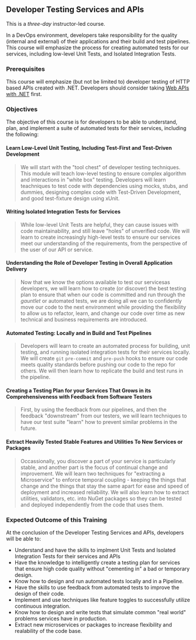 ## Developer Testing Services and APIs

This is a _three-day_ instructor-led course.

In a DevOps environment, developers take responsibility for the quality (internal and external) of their applications and their build and test pipelines. This course will emphasize the process for creating automated tests for our services, including low-level Unit Tests, and Isolated Integration Tests.

### Prerequisites

This course will emphasize (but not be limited to) developer testing of HTTP based APIs created with .NET. Developers should consider taking [Web APIs with .NET](/services-training/web-api) first.

### Objectives

The objective of this course is for developers to be able to understand, plan, and implement a suite of automated tests for their services, including the following:

#### Learn Low-Level Unit Testing, Including Test-First and Test-Driven Development

> We will start with the "tool chest" of developer testing techniques. This module will teach low-level testing to ensure complex algorithm and interactions in "white box" testing. Developers will learn teachniques to test code with dependencies using mocks, stubs, and dummies, designing complex code with Test-Driven Development, and good test-fixture design using xUnit.

#### Writing Isolated Integration Tests for Services

> While low-level Unit Tests are helpful, they can cause issues with code maintainability, and still leave "holes" of unverified code. We will learn to create increasingly high-level tests to ensure our services meet our understanding of the requirements, from the perspective of the user of our API or service.

#### Understanding the Role of Developer Testing in Overall Application Delivery

> Now that we know the options available to test our servicesas developers, we will learn how to create (or discover) the best testing plan to ensure that when our code is committed and run through the _gauntlet_ or automated tests, we are doing all we can to confidently move our code to the next environment while providing the flexibility to allow us to refactor, learn, and change our code over time as new technical and business requirements are introduced.

#### Automated Testing: Locally and in Build and Test Pipelines

> Developers will learn to create an automated process for building, unit testing, and running isolated integration tests for their services locally. We will create `git` `pre-commit` and `pre-push` hooks to ensure our code meets quality standards before pushing our code to the repo for others. We will then learn how to replicate the build and test runs in the pipeline.

#### Creating a Testing Plan for your Services That Grows in its Comprehensiveness with Feedback from Software Testers

> First, by using the feedback from our pipelines, and then the feedback "downstream" from our testers, we will learn techniques to have our test suite "learn" how to prevent similar problems in the future.

#### Extract Heavily Tested Stable Features and Utilities To New Services or Packages

> Occassionally, you discover a part of your service is particularly stable, and another part is the focus of continual change and improvement. We will learn two techniques for "extracting a Microservice" to enforce temporal coupling - keeping the things that change and the things that stay the same apart for ease and speed of deployment and increased reliability. We will also learn how to extract utilities, validators, etc. into NuGet packages so they can be tested and deployed independently from the code that uses them.

### Expected Outcome of this Training

At the conclusion of the Developer Testing Services and APIs, developers will be able to:

- Understand and have the skills to implment Unit Tests and Isolated Integration Tests for their services and APIs
- Have the knowledge to intelligently create a testing plan for services that ensure high code quality without "cementing in" a bad or temporary design.
- Know how to design and run automated tests locally and in a Pipeline.
- Have the skills to use feedback from automated tests to improve the design of their code.
- Implement and use techniques like feature toggles to successfully utilize continuous integration.
- Know how to design and write tests that simulate common "real world" problems services have in production.
- Extract new microservices or packages to increase flexibility and realability of the code base.
